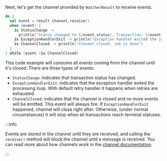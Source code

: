

Next, let's get the channel provided by `WatcherResult` to receive events.

<CodeExample>

```kt
do {
  val event = result.channel.receive()
  when (event) {
    is StatusChange ->
      println("Status changed to ${event.status}. Transaction: ${event.transaction}")
    is ExceptionHandlerExit -> println("Exception handler exited the job")
    is ChannelClosed -> println("Channel closed. Job is done")
  }
} while (event !is ChannelClosed)
```

</CodeExample>

This code example will consume all events coming from the channel until it's closed. There are three types of events:

- `StatusChange`: indicates that transaction status has changed.
- `ExceptionHandlerExit`: indicates that the exception handler exited the processing loop. With default retry handler it happens when retries are exhausted.
- `ChannelClosed`: indicates that the channel is closed and no more events will be emitted. This event will always fire. If `ExceptionHandlerExit` happened, channel will close right after. Otherwise, (under normal circumstances) it will stop when all transactions reach terminal statuses.

:::info

Events are stored in the channel until they are received, and calling the `receive()` method will block the channel until a message is received. You can read more about how channels work in the [channel documentation](https://kotlinlang.org/docs/coroutines-and-channels.html#channels).

:::